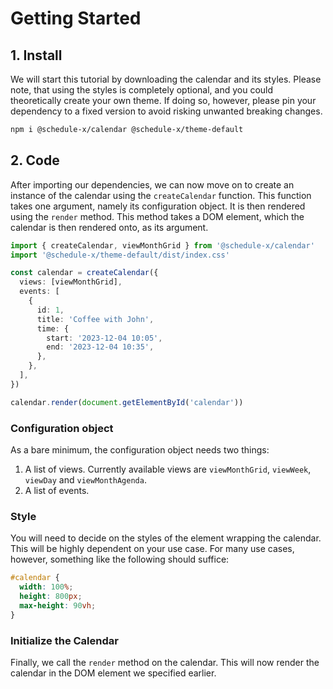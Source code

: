 # Getting Started

## 1. Install

We will start this tutorial by downloading the calendar and its styles. Please note, that using the
styles is completely optional, and you could theoretically create your own
theme. If doing so, however, please pin your dependency to a fixed version to avoid risking unwanted breaking changes.

```bash
npm i @schedule-x/calendar @schedule-x/theme-default
```

## 2. Code

After importing our dependencies, we can now move on to create an instance of the calendar using the
`createCalendar` function. This function takes one argument, namely its configuration object. It is then rendered
using the `render` method. This method takes a DOM element, which the calendar is then rendered onto, as its argument.

```ts
import { createCalendar, viewMonthGrid } from '@schedule-x/calendar'
import '@schedule-x/theme-default/dist/index.css'

const calendar = createCalendar({
  views: [viewMonthGrid],
  events: [
    {
      id: 1,
      title: 'Coffee with John',
      time: {
        start: '2023-12-04 10:05',
        end: '2023-12-04 10:35',
      },
    },
  ],
})

calendar.render(document.getElementById('calendar'))
```

### Configuration object

As a bare minimum, the configuration object needs two things:

1. A list of views. Currently available views are `viewMonthGrid`,
   `viewWeek`, `viewDay` and `viewMonthAgenda`.
2. A list of events.

### Style

You will need to decide on the styles of the element wrapping the calendar. This will be highly dependent on
your use case. For many use cases, however, something like the following should suffice:

```css
#calendar {
  width: 100%;
  height: 800px;
  max-height: 90vh;
}
```

### Initialize the Calendar

Finally, we call the `render` method on the calendar. This will now
render the calendar in the DOM element we specified earlier.

